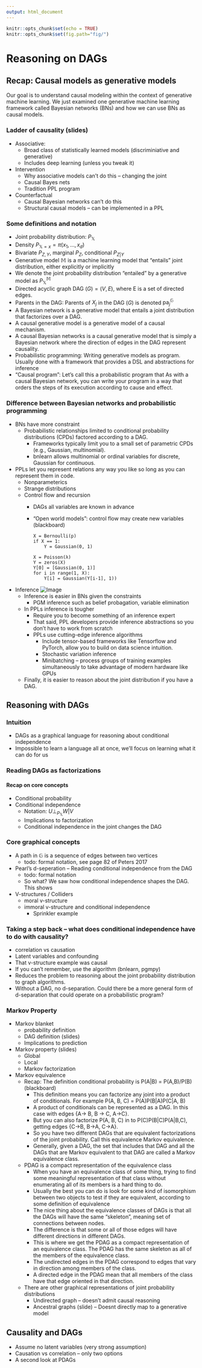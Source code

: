 ```yaml
---
output: html_document
---
```


```r
knitr::opts_chunk$set(echo = TRUE)
knitr::opts_chunk$set(fig.path="fig/")
```

# Reasoning on DAGs

## Recap: Causal models as generative models

Our goal is to understand causal modeling within the context of generative machine learning. We just examined one generative machine learning framework called Bayesian networks (BNs) and how we can use BNs as causal models.

### Ladder of causality (slides)

* Associative:
  * Broad class of statistically learned models (discriminiative and generative)
  * Includes deep learning (unless you tweak it)
* Intervention
  * Why associative models can't do this -- changing the joint
  * Causal Bayes nets
  * Tradition PPL program
* Counterfactual
  * Causal Bayesian networks can't do this
  * Structural causal models -- can be implemented in a PPL

### Some definitions and notation

* Joint probability distribution: $P_{\mathbb{X}}$
* Density $P_{\mathbb{X}=x} = \pi(x_1, ..., x_d)$
* Bivariate $P_{Z, Y}$, marginal $P_{Z}$, conditional $P_{Z|Y}$
* Generative model $\mathbb{M}$ is a machine learning model that "entails" joint distribution, either explicitly or implicitly
* We denote the joint probability distribution "entailed" by a generative model as $P_{\mathbb{X}}^{\mathbb{M}}$
* Directed acyclic graph DAG $\mathbb(G) = (V, E)$, where E is a set of directed edges.
* Parents in the DAG: Parents of $X_j$ in the DAG $\mathbb(G)$ is denoted $\text{pa}_j^{\mathbb{G}}$
* A Bayesian network is a generative model that entails a joint distribution that factorizes over a DAG.
* A causal generative model is a generative model of a causal mechanism.
* A causal Bayesian networks is a causal generative model that is simply a Bayesian network where the direction of edges in the DAG represent causality.
* Probabilistic programming:  Writing generative models as program.  Usually done with a framework that provides a DSL and abstractions for inference
* "Causal program": Let's call this a probabilistic program that   As with a causal Bayesian network, you can write your program in a way that orders the steps of its execution according to cause and effect.

### Difference between Bayesian networks and probabilistic programming

* BNs have more constraint
  * Probabilistic relationships limited to conditional probability distributions (CPDs) factored according to a DAG.  
    * Frameworks typically limit you to a small set of parametric CPDs (e.g., Gaussian, multinomial).
    * bnlearn allows multinomial or ordinal variables for discrete, Gaussian for continuous.
* PPLs let you represent relations any way you like so long as you can represent them in code.
  * Nonparameterics
  * Strange distributions
  * Control flow and recursion
    * DAGs all variables are known in advance
    * "Open world models": control flow may create new variables (blackboard)
      ```
      X = Bernoulli(p)
      if X == 1:
          Y = Gaussian(0, 1)
      ```
      ```
      X = Poisson(λ)
      Y = zeros(X)
      Y[0] = [Gaussian(0, 1)]
      for i in range(1, X):
          Y[i] = Gaussian(Y[i-1], 1))
      ```
* Inference ![Image](fig/inference.png)
  * Inference is easier in BNs given the constraints
    * PGM inference such as belief probagation, variable elimination
  * In PPLs inference is tougher
    * Require you to become something of an inference expert
    * That said, PPL developers provide inference abstractions so you don't have to work from scratch
    * PPLs use cutting-edge inference algorithms
      * Include tensor-based frameworks like Tensorflow and PyTorch, allow you to build on data science intuition.
      * Stochastic variation inference
      * Minibatching -- process groups of training examples simultaneously to take advantage of modern hardware like GPUs
  * Finally, it is easier to reason about the joint distribution if you have a DAG. 

## Reasoning with DAGs

###  Intuition

* DAGs as a graphical language for reasoning about conditional independence
* Impossible to learn a language all at once, we'll focus on learning what it can do for us

### Reading DAGs as factorizations

#### Recap on core concepts

* Conditional probability
* Conditional independence
  * Notation: $U \perp_{P_{\mathbb{X}}} W|V$
  * Implications to factorization
  * Conditional independence in the joint changes the DAG

### Core graphical concepts

* A path in $\mathbb{G}$ is a sequence of edges between two vertices
  * todo: formal notation, see page 82 of Peters 2017
* Pearl's d-seperation -- Reading conditional independence from the DAG
  * todo: formal notation
  * So what?  We saw how conditional independence shapes the DAG.  This shows 
* V-structures / Colliders
  * moral v-structure
  * immoral v-structure and conditional independence
    * Sprinkler example
    
### Taking a step back -- what does conditional independence have to do with causality?

* correlation vs causation
* Latent variables and confounding
* That v-structure example was causal
* If you can't remember, use the algorithm (bnlearn, pgmpy)
* Reduces the problem to reasoning about the joint probability distribution to graph algorithms.
* Without a DAG, no d-separation.  Could there be a more general form of d-separation that could operate on a probabilistic program?

### Markov Property

* Markov blanket
  * probability definition
  * DAG definition (slides)
  * Implications to prediction
* Markov property (slides)
  * Global
  * Local
  * Markov factorization
* Markov equivalence 
  * Recap: The definition conditional probability is P(A|B) = P(A,B)/P(B) (blackboard)
    * This definition means you can factorize any joint into a product of conditionals.  For example P(A, B, C) =  P(A)P(B|A)P(C|A, B)
    * A product of conditionals can be represented as a DAG.  In this case with edges {A-> B, B -> C, A->C}.
    * But you can also factorize P(A, B, C) in to P(C)P(B|C)P(A|B,C), getting edges {C->B, B->A, C->A}.
    * So you have two different DAGs that are equivalent factorizations of the joint probability.  Call this equivalence Markov equivalence.
    * Generally, given a DAG, the set that includes that DAG and all the DAGs that are Markov equivalent to that DAG are called a Markov equivalence class.
  * PDAG is a compact representation of the equivalence class
    * When you have an equivalence class of some thing, trying to find some meaningful representation of that class without enumerating all of its members is a hard thing to do.
    * Usually the best you can do is look for some kind of isomorphism between two objects to test if they are equivalent, according to some definition of equivalence
    * The nice thing about the equivalence classes of DAGs is that all the DAGs will have the same "skeleton", meaning set of connections between nodes.
    * The difference is that some or all of those edges will have different directions in different DAGs.
    * This is where we get the PDAG as a compact representation of an equivalence class.  The PDAG has the same skeleton as all of the members of the equivalence class.
    * The undirected edges in the PDAG correspond to edges that vary in direction among members of the class.
    * A directed edge in the PDAG mean that  all members of the class have that edge oriented in that direction.
  * There are other graphical representations of joint probability distributions
    * Undirected graph -- doesn't admit causal reasoning
    * Ancestral graphs (slide) -- Doesnt directly map to a generative model

## Causality and DAGs
  * Assume no latent variables (very strong assumption)
  * Causation vs correlation -- only two options
  * A second look at PDAGs
  
  


